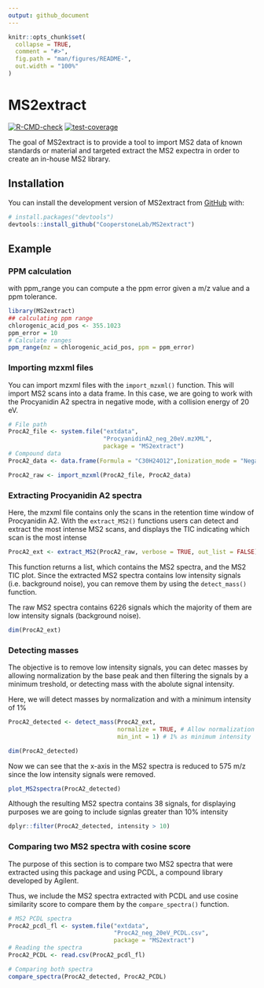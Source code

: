 ```yaml
---
output: github_document
---
```


<!-- README.md is generated from README.Rmd. Please edit that file -->

```r
knitr::opts_chunk$set(
  collapse = TRUE,
  comment = "#>",
  fig.path = "man/figures/README-",
  out.width = "100%"
)
```

# MS2extract

<!-- badges: start -->
[![R-CMD-check](https://github.com/CooperstoneLab/MS2extract/actions/workflows/R-CMD-check.yaml/badge.svg)](https://github.com/CooperstoneLab/MS2extract/actions/workflows/R-CMD-check.yaml)
[![test-coverage](https://github.com/CooperstoneLab/MS2extract/actions/workflows/test-coverage.yaml/badge.svg)](https://github.com/CooperstoneLab/MS2extract/actions/workflows/test-coverage.yaml)
<!-- badges: end -->

The goal of MS2extract is to provide a tool to import MS2 data of known standards
or material and targeted extract the MS2 expectra in order to create an
in-house MS2 library.

## Installation

You can install the development version of MS2extract from [GitHub](https://github.com/) with:

``` r
# install.packages("devtools")
devtools::install_github("CooperstoneLab/MS2extract")
```

## Example

### PPM calculation

with ppm_range you can compute a the ppm error given a m/z value and a ppm
tolerance.

```r
library(MS2extract)
## calculating ppm range
chlorogenic_acid_pos <- 355.1023
ppm_error = 10
# Calculate ranges
ppm_range(mz = chlorogenic_acid_pos, ppm = ppm_error)
```

### Importing mzxml files

You can  import mzxml files with the `import_mzxml()` function. This will import
 MS2 scans into a data frame. In this case, we are going to work with the
Procyanidin A2 spectra in negative mode, with a collision energy of 20 eV.

```r
# File path
ProcA2_file <- system.file("extdata",
                           "ProcyanidinA2_neg_20eV.mzXML",
                           package = "MS2extract")
# Compound data
ProcA2_data <- data.frame(Formula = "C30H24O12",Ionization_mode = "Negative")

ProcA2_raw <- import_mzxml(ProcA2_file, ProcA2_data)
```

### Extracting Procyanidin A2 spectra

Here, the mzxml file contains only the scans in the retention time window
of Procyanidin A2. With the `extract_MS2()` functions users can detect and
extract the most intense MS2 scans, and displays the TIC indicating which scan
is the most intense

```r
ProcA2_ext <- extract_MS2(ProcA2_raw, verbose = TRUE, out_list = FALSE)
```

This function returns a list, which contains the MS2 spectra, and the MS2 TIC plot.
Since the extracted MS2 spectra contains low intensity signals (i.e. background
noise), you can remove them by using the `detect_mass()` function.

The raw MS2 spectra contains 6226 signals which the majority of them are low
intensity signals (background noise).

```r
dim(ProcA2_ext)
```



### Detecting masses

The objective is to remove low intensity signals, you can detec masses by
allowing normalization by the base peak and then filtering the signals by 
a minimum treshold, or detecting mass with the abolute signal intensity.

Here, we will detect masses by normalization and with a minimum intensity of 
1%

```r
ProcA2_detected <- detect_mass(ProcA2_ext,
                               normalize = TRUE, # Allow normalization
                               min_int = 1) # 1% as minimum intensity

dim(ProcA2_detected)
```

Now we can see that the x-axis in the MS2 spectra is reduced to 575 m/z since
the low intensity signals were removed.

```r
plot_MS2spectra(ProcA2_detected)
```


Although the resulting MS2 spectra contains 38 signals, for displaying
purposes we are going to include signlas greater than 10% intensity

```r
dplyr::filter(ProcA2_detected, intensity > 10)
```

### Comparing two MS2 spectra with cosine score

The purpose of this section is to compare two MS2 spectra that were extracted
using this package and using PCDL, a compound library developed by Agilent.

Thus, we include the MS2 spectra extracted with PCDL and use cosine
similarity score to compare them by the `compare_spectra()` function.

```r
# MS2 PCDL spectra
ProcA2_pcdl_fl <- system.file("extdata",
                              "ProcA2_neg_20eV_PCDL.csv",
                              package = "MS2extract")
# Reading the spectra
ProcA2_PCDL <- read.csv(ProcA2_pcdl_fl)

# Comparing both spectra
compare_spectra(ProcA2_detected, ProcA2_PCDL)

```



